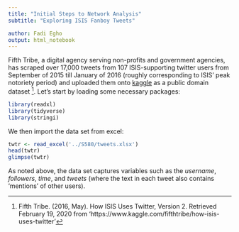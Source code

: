 ```yaml
---
title: "Initial Steps to Network Analysis"
subtitle: "Exploring ISIS Fanboy Tweets"

author: Fadi Egho
output: html_notebook
---
```



  Fifth Tribe, a digital agency serving non-profits and government agencies, has scraped over 17,000 tweets from 107 ISIS-supporting twitter users from September of 2015 till January of 2016 (roughly corresponding to ISIS’ peak notoriety period) and uploaded them onto [kaggle]('https://www.kaggle.com/fifthtribe/how-isis-uses-twitter') as a public domain dataset [^1]. Let's start by loading some necessary packages:
  
```r
library(readxl)
library(tidyverse)
library(stringi)
```

We then import the data set from excel:
```r
twtr <- read_excel('../S580/tweets.xlsx')
head(twtr)
glimpse(twtr)
```
As noted above, the data set captures variables such as the *username*, *followers*, *time*, and *tweets* (where the text in each tweet also contains ‘mentions’ of other users).


[^1]: Fifth Tribe. (2016, May). How ISIS Uses Twitter, Version 2. Retrieved February 19, 2020 from 'https://www.kaggle.com/fifthtribe/how-isis-uses-twitter'